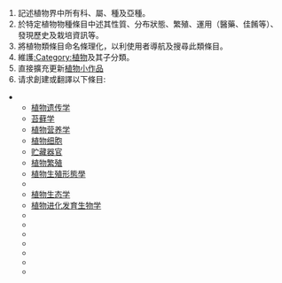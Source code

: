 {{tasks}}
# 記述植物界中所有科、屬、種及亞種。
# 於特定植物物種條目中述其性質、分布狀態、繁殖、運用（醫藥、佳餚等）、發現歷史及栽培資訊等。
# 將植物類條目命名條理化，以利使用者導航及搜尋此類條目。
# 維護[[:Category:植物|:Category:植物]]及其子分類。
# 直接擴充更新[[:Category:植物小作品|植物小作品]]
# 请求創建或翻譯以下條目:
{{colbegin}}
** [[植物遗传学|植物遗传学]]
** [[苔藓学|苔藓学]]
** [[植物营养学|植物营养学]]
** [[植物细胞|植物细胞]]
** [[贮藏器官|贮藏器官]]
** [[植物繁殖|植物繁殖]]
** [[植物生殖形態學|植物生殖形態學]]
** {{link-en|植物的進化史|Evolutionary history of plants}}
** [[植物生态学|植物生态学]]
** [[植物进化发育生物学|植物进化发育生物学]]
** {{link-en|植物进化的时间线|Timeline of plant evolution}}
** {{le|植物命名法规|Botanical nomenclature}}
** {{link-en|国际植物分类学会|International Association for Plant Taxonomy}}
** {{link-en|花卉栽培|Floriculture}}
** {{link-en|植物学术语列表|Glossary of botanical terms}}
** {{link-en|植物形态学术语列表|Glossary of plant morphology}}
** {{link-en|植物学家列表|List of botanists}}
{{colend}}